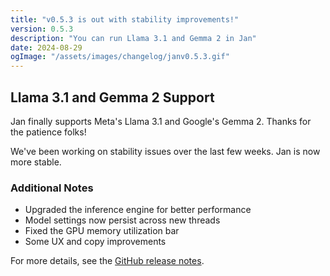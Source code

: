 ```yaml
---
title: "v0.5.3 is out with stability improvements!"
version: 0.5.3
description: "You can run Llama 3.1 and Gemma 2 in Jan"
date: 2024-08-29
ogImage: "/assets/images/changelog/janv0.5.3.gif"
---
```



<ChangelogHeader title= "v0.5.3 is out with stability improvements!" date="2024-09-01" ogImage= "/assets/images/changelog/janv0.5.3.gif"  />

## Llama 3.1 and Gemma 2 Support

Jan finally supports Meta's Llama 3.1 and Google's Gemma 2. Thanks for the patience folks!

We've been working on stability issues over the last few weeks. Jan is now more stable.

### Additional Notes

- Upgraded the inference engine for better performance
- Model settings now persist across new threads
- Fixed the GPU memory utilization bar
- Some UX and copy improvements

For more details, see the [GitHub release notes](https://github.com/janhq/jan/releases/tag/v0.5.3).
